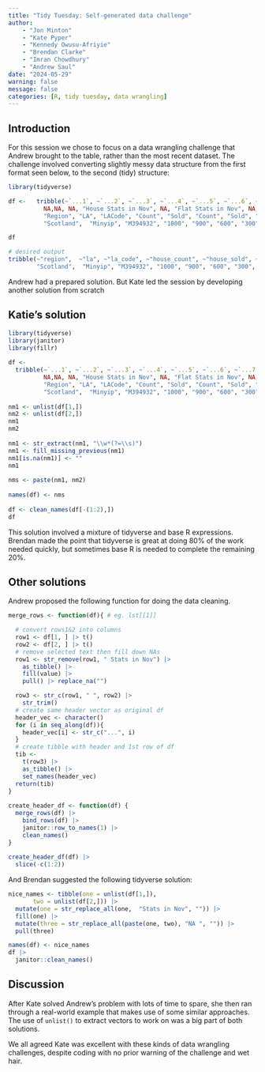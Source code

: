 ```yaml
---
title: "Tidy Tuesday: Self-generated data challenge"
author: 
    - "Jon Minton"
    - "Kate Pyper"
    - "Kennedy Owusu-Afriyie"
    - "Brendan Clarke"
    - "Imran Chowdhury"
    - "Andrew Saul"
date: "2024-05-29"
warning: false
message: false
categories: [R, tidy tuesday, data wrangling]
---
```


## Introduction

For this session we chose to focus on a data wrangling challenge that Andrew brought to the table, rather than the most recent dataset. The challenge involved converting slightly messy data structure from the first format seen below, to the second (tidy) structure:

```r
library(tidyverse)

df <-   tribble(~`...1`, ~`...2`, ~`...3`, ~`...4`, ~`...5`, ~`...6`, ~`...7`, ~`...8`, ~`...9`,
          NA,NA, NA, "House Stats in Nov", NA, "Flat Stats in Nov", NA, "All Stats in Nov", NA,
          "Region", "LA", "LACode", "Count", "Sold", "Count", "Sold", "Count", "Sold",
          "Scotland",  "Minyip", "M394932", "1000", "900", "600", "300", "1600", "1200")

df

# desired output
tribble(~"region",  ~"la", ~"la_code", ~"house_count", ~"house_sold", ~"flat_count", ~"flat_sold", ~"all_count", ~"all_sold",
        "Scotland",  "Minyip", "M394932", "1000", "900", "600", "300", "1600", "1200") 

```

Andrew had a prepared solution. But Kate led the session by developing another solution from scratch

## Katie's solution

```r
library(tidyverse)
library(janitor)
library(fillr)
 
df <- 
  tribble(~`...1`, ~`...2`, ~`...3`, ~`...4`, ~`...5`, ~`...6`, ~`...7`, ~`...8`, ~`...9`,
          NA,NA, NA, "House Stats in Nov", NA, "Flat Stats in Nov", NA, "All Stats in Nov", NA,
          "Region", "LA", "LACode", "Count", "Sold", "Count", "Sold", "Count", "Sold",
          "Scotland",  "Minyip", "M394932", "1000", "900", "600", "300", "1600", "1200")
 
nm1 <- unlist(df[1,])
nm2 <- unlist(df[2,])
nm1
nm2
 
nm1 <- str_extract(nm1, "\\w*(?=\\s)")
nm1 <- fill_missing_previous(nm1)
nm1[is.na(nm1)] <- ""
nm1
 
nms <- paste(nm1, nm2)
 
names(df) <- nms
 
df <- clean_names(df[-(1:2),])
df

```

This solution involved a mixture of tidyverse and base R expressions. Brendan made the point that tidyverse is great at doing 80% of the work needed quickly, but sometimes base R is needed to complete the remaining 20%. 

## Other solutions

Andrew proposed the following function for doing the data cleaning. 

```r
merge_rows <- function(df){ # eg. lst[[1]]

  # convert rows1&2 into columns
  row1 <- df[1, ] |> t() 
  row2 <- df[2, ] |> t() 
  # remove selected text then fill down NAs
  row1 <- str_remove(row1, " Stats in Nov") |> 
    as_tibble() |> 
    fill(value) |> 
    pull() |> replace_na("")

  row3 <- str_c(row1, " ", row2) |> 
    str_trim()
  # create same header vector as original df
  header_vec <- character()
  for (i in seq_along(df)){
    header_vec[i] <- str_c("...", i)
  }
  # create tibble with header and 1st row of df
  tib <-
    t(row3) |> 
    as_tibble() |> 
    set_names(header_vec) 
  return(tib)
}
 
create_header_df <- function(df) {
  merge_rows(df) |> 
    bind_rows(df) |> 
    janitor::row_to_names(1) |> 
    clean_names()
}
 
create_header_df(df) |> 
  slice(-c(1:2))

```

And Brendan suggested the following tidyverse solution:


```r
nice_names <- tibble(one = unlist(df[1,]), 
       two = unlist(df[2,])) |>
  mutate(one = str_replace_all(one,  "Stats in Nov", "")) |>
  fill(one) |>
  mutate(three = str_replace_all(paste(one, two), "NA ", "")) |>
  pull(three)

names(df) <- nice_names
df |>
  janitor::clean_names()

```

## Discussion

After Kate solved Andrew's problem with lots of time to spare, she then ran through a real-world example that makes use of some similar approaches. The use of `unlist()` to extract vectors to work on was a big part of both solutions. 

We all agreed Kate was excellent with these kinds of data wrangling challenges, despite coding with no prior warning of the challenge and wet hair. 